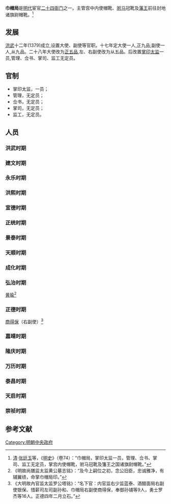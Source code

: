 '''巾帽局'''是[[明代|明代]]宦官[[二十四衙門|二十四衙门]]之一。主管宫中内使帽靴、[[驸马|驸马]]冠靴及[[藩王|藩王]]前往封地诸旗尉帽靴。<ref>[[清|清]]·[[张廷玉|张廷玉]]等，《[[明史|明史]]》（卷74）：“巾帽局，掌印太监一员，管理、佥书、掌司、监工无定员，掌宫内使帽靴，驸马冠靴及籓王之国诸旗尉帽靴。”</ref>

== 发展 ==
[[洪武|洪武]]十二年(1379)成立,设置大使、副使等官职。十七年定大使一人,正九品;副使一人,从九品。二十八年大使改为[[正五品|正五品]],左、右副使改为从五品。后改置[[太监|掌印太监]]一员,管理、佥书、掌司、监工无定员。

== 官制 ==
*掌印太监，一员；
*管理，无定员；
*佥书，无定员；
*掌司，无定员；
*监工，无定员。

==人员==
===洪武时期===

===建文时期===
===永乐时期===

===洪熙时期===

===宣德时期===

===正统时期===

===景泰时期===
===天顺时期===

===成化时期===

===弘治时期===
[[黄瑜_(明朝宦官)|黄瑜]]<ref>《明故尚膳监太监黄公墓志铭》：“及今上嗣位之初，念公旧臣，忠诚雅净，有辅翼绩，命掌巾帽局印。”</ref>
===正德时期===
[[商得保_(明朝宦官)|商得保]]（右副使）<ref>《大明故內官监太监罗公塔铭》：“名下官：内官监右少监蓝泰、酒醋面局右副使银保、惜薪司左司副孙和、巾帽局右副使商得保，奉御孙铺等9人，勇士罗杰等16人。正德四年二月立石。”</ref>
===嘉靖时期===

===隆庆时期===

===万历时期===

===泰昌时期===

===天启时期===

===崇祯时期===

==参考文献==
{{Reflist}}
{{二十四衙門}}

[[Category:明朝中央政府|Category:明朝中央政府]]